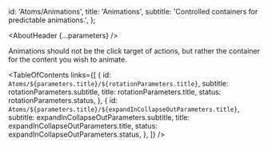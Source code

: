 


  id: 'Atoms/Animations',
  title: 'Animations',
  subtitle: 'Controlled containers for predictable animations.',
};

<Meta title="Atoms/Animations/About" />

<AboutHeader {...parameters} />

Animations should not be the click target of actions, but rather the container for the content you wish to animate.

<TableOfContents
  links={[
    {
      id: `Atoms/${parameters.title}/${rotationParameters.title}`,
      subtitle: rotationParameters.subtitle,
      title: rotationParameters.title,
      status: rotationParameters.status,
    },
    {
      id: `Atoms/${parameters.title}/${expandInCollapseOutParameters.title}`,
      subtitle: expandInCollapseOutParameters.subtitle,
      title: expandInCollapseOutParameters.title,
      status: expandInCollapseOutParameters.status,
    },
  ]}
/>
